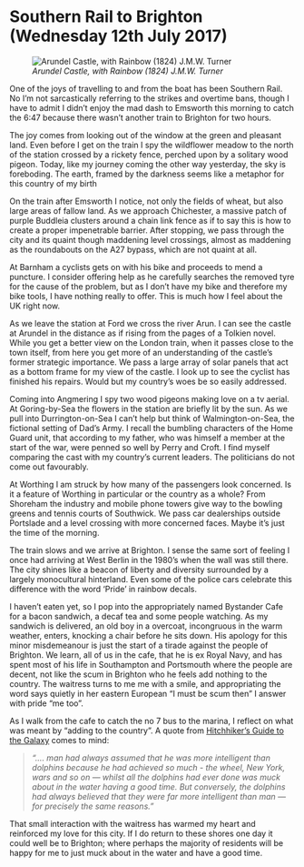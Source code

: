 
# Southern Rail to Brighton (Wednesday 12th July 2017)

![*Arundel Castle, with Rainbow (1824) J.M.W. Turner*](images/ArundelCastle.jpg "Arundel Castle")

One of the joys of travelling to and from the boat has been Southern Rail. No I’m not sarcastically referring to the strikes and overtime bans, though I have to admit I didn’t enjoy the mad dash to Emsworth this morning to catch the 6:47 because there wasn’t another train to Brighton for two hours.

The joy comes from looking out of the window at the green and pleasant land. Even before I get on the train I spy the wildflower meadow to the north of the station crossed by a rickety fence, perched upon by a solitary wood pigeon. Today, like my journey coming the other way yesterday, the sky is foreboding. The earth, framed by the darkness seems like a metaphor for this country of my birth

On the train after Emsworth I notice, not only the fields of wheat, but also large areas of fallow land. As we approach Chichester, a massive patch of purple Buddleia clusters around a chain link fence as if to say this is how to create a proper impenetrable barrier. After stopping, we pass through the city and its quaint though maddening level crossings, almost as maddening as the roundabouts on the A27 bypass, which are not quaint at all.

At Barnham a cyclists gets on with his bike and proceeds to mend a puncture. I consider offering help as he carefully searches the removed tyre for the cause of the problem, but as I don’t have my bike and therefore my bike tools, I have nothing really to offer. This is much how I feel about the UK right now.

As we leave the station at Ford we cross the river Arun. I can see the castle at Arundel in the distance as if rising from the pages of a Tolkien novel. While you get a better view on the London train, when it passes close to the town itself, from here you get more of an understanding of the castle’s former strategic importance. We pass a large array of solar panels that act as a bottom frame for my view of the castle. I look up to see the cyclist has finished his repairs. Would but my country’s woes be so easily addressed.

Coming into Angmering I spy two wood pigeons making love on a tv aerial. At Goring-by-Sea the flowers in the station are briefly lit by the sun. As we pull into Durrington-on-Sea I can’t help but think of Walmington-on-Sea, the fictional setting of Dad’s Army. I recall the bumbling characters of the Home Guard unit, that according to my father, who was himself a member at the start of the war, were penned so well by Perry and Croft. I find myself comparing the cast with my country’s current leaders. The politicians do not come out favourably.

At Worthing I am struck by how many of the passengers look concerned. Is it a feature of Worthing in particular or the country as a whole? From Shoreham the industry and mobile phone towers give way to the bowling greens and tennis courts of Southwick. We pass car dealerships outside Portslade and a level crossing with more concerned faces. Maybe it’s just the time of the morning.

The train slows and we arrive at Brighton. I sense the same sort of feeling I once had arriving at West Berlin in the 1980’s when the wall was still there. The city shines like a beacon of liberty and diversity surrounded by a largely monocultural hinterland. Even some of the police cars celebrate this difference with the word 'Pride' in rainbow decals.

I haven’t eaten yet, so I pop into the appropriately named Bystander Cafe for a bacon sandwich, a decaf tea and some people watching. As my sandwich is delivered, an old boy in a overcoat, incongruous in the warm weather, enters, knocking a chair before he sits down. His apology for this minor misdemeanour is just the start of a tirade against the people of Brighton. We learn, all of us in the cafe, that he is ex Royal Navy, and has spent most of his life in Southampton and Portsmouth where the people are decent, not like the scum in Brighton who he feels add nothing to the country. The waitress turns to me me with a smile, and appropriating the word says quietly in her eastern European “I must be scum then” I answer with pride “me too”.

As I walk from the cafe to catch the no 7 bus to the marina, I reflect on what was meant by “adding to the country”. A quote from [Hitchhiker’s Guide to the Galaxy](https://en.wikipedia.org/wiki/The_Hitchhiker%27s_Guide_to_the_Galaxy_(novel)) comes to mind:

>*“…. man had always assumed that he was more intelligent than dolphins because he had achieved so much - the wheel, New York, wars and so on — whilst all the dolphins had ever done was muck about in the water having a good time. But conversely, the dolphins had always believed that they were far more intelligent than man — for precisely the same reasons.”
*

That small interaction with the waitress has warmed my heart and reinforced my love for this city. If I do return to these shores one day it could well be to Brighton; where perhaps the majority of residents will be happy for me to just muck about in the water and have a good time.
